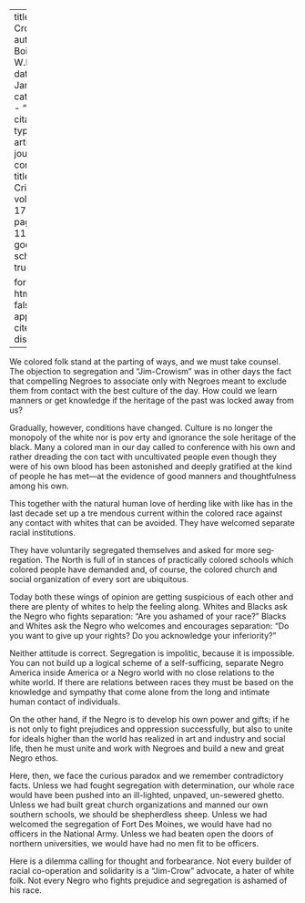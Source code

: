
---
title: 'Jim Crow'
author: Du Bois, W.E.B.
date: Jan. 1919
categories: 
  - ""
citation: 
  type: article-journal
  container-title: The Crisis
  volume: 17
  issue: 3
  page: 112-13
google-scholar: true

format:
  html:
    toc: false
    appendix-cite-as: display
---


We  colored folk stand at the parting of ways, and we must take counsel. The objection to segregation and "Jim-Crowism" was in other days the fact that compelling Ne­groes to associate only with Negroes meant to exclude them from contact with the best culture of the day. How could we learn manners or get knowledge if the heritage of the past was locked away from us?

Gradually, however, conditions have changed. Culture is no longer the monopoly of the white nor is pov­ erty and ignorance the sole heritage of the black. Many a colored man in our day called to conference with his own and rather dreading the con­ tact with uncultivated people even though they were of his own blood has been astonished and deeply grati­fied at the kind of people he has met---at the evidence of good manners and thoughtfulness among his own.

This together with the natural human love of herding like with like has in the last decade set up a tre­ mendous current within the colored race against any contact with whites that can be avoided. They have wel­comed separate racial institutions.

They have voluntarily segregated themselves and asked for more seg­regation. The North is full of in­ stances of practically colored schools which colored people have demanded and, of course, the colored church and social organization of every sort are ubiquitous.

Today both these wings of opinion are getting suspicious of each other and there are plenty of whites to help the feeling along. Whites and Blacks ask the Negro who fights separation: "Are you ashamed of your race?" Blacks and Whites ask the Negro who welcomes and encourages separation: "Do you want to give up your rights? Do you acknowledge your inferi­ority?"

Neither attitude is correct. Segregation is impolitic, because it is impossible. You can not build up a logical scheme of a self-sufficing, sep­arate Negro America inside America or a Negro world with no close rela­tions to the white world. If there are relations between races they must be based on the knowledge and sym­pathy that come alone from the long and intimate human contact of indi­viduals.

On the other hand, if the Negro is to develop his own power and gifts; if he is not only to fight prejudices and oppression successfully, but also to unite for ideals higher than the world has realized in art and indus­try and social life, then he must unite and work with Negroes and build a new and great Negro ethos.

Here, then, we face the curious paradox and we remember contradictory facts. Unless we had fought segregation with determination, our whole race would have been pushed into an ill-lighted, unpaved, un-sewered ghetto. Unless we had built great church organizations and manned our own southern schools, we should be shepherdless sheep. Unless we had welcomed the segregation of Fort Des Moines, we would have had no officers in the National Army. Unless we had beaten open the doors of northern universities, we would have had no men fit to be officers.

Here is a dilemma calling for thought and forbearance. Not every builder of racial co-operation and solidarity is a "Jim-Crow" advocate, a hater of white folk. Not every Negro who fights prejudice and segregation is ashamed of his race.

